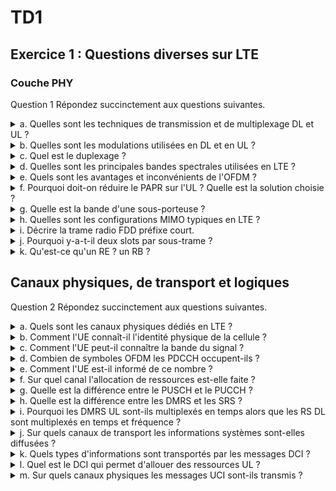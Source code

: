 # TD1

## Exercice 1 : Questions diverses sur LTE

### Couche PHY

Question 1 Répondez succinctement aux questions suivantes.


<details>
<summary>a. Quelles sont les techniques de transmission et de multiplexage DL et UL ?</summary>

OFDMA (DL) et SC-FDMA (UL)

</details>

<details>
<summary>b. Quelles sont les modulations utilisées en DL et en UL ?</summary>

DL : QPSK, 16-QAM, 64-QAM ; UL : idem mais 64-QAM seulement pour les terminaux de cat. 5

</details>


<details>
<summary>c. Quel est le duplexage ?</summary>

FDD

</details>


<details>
<summary>d. Quelles sont les principales bandes spectrales utilisées en LTE ?</summary>

En France : 800MHz, 1800MHz, 2600MHz

</details>


<details>
<summary>e. Quels sont les avantages et inconvénients de l'OFDM ?</summary>

Avantages :

- 1) faible coût et simplicité de la modulation et de la démodulation
- 2) efficacité spectrale
- 3) lutte contre la propagation multi-trajet

Inconvénients :

- 1) interférence entre sous-porteuses
- 2) fort PAPR

</details>


<details>
<summary>f. Pourquoi doit-on réduire le PAPR sur l'UL ? Quelle est la solution choisie ?</summary>

Un fort PAPR réduit l'efficacité des amplificateurs de puissance. On choisit SC-FDMA sur le UL

</details>


<details>
<summary>g. Quelle est la bande d'une sous-porteuse ?</summary>

15 kHz

</details>


<details>
<summary>h. Quelles sont les configurations MIMO typiques en LTE ?</summary>

Au début de la 4G : 2x2 puis 4x4, maintenant : 8x8

</details>


<details>
<summary>i. Décrire la trame radio FDD préfixe court.</summary>

1 trame de 10ms comprend 10 sous-trames de 1 ms, chaque sous-trame est divisée en 2 slots de 0.5ms, chaque slot comprend 7 symboles OFDM (préfixe cyclique normal)

</details>


<details>
<summary>j. Pourquoi y-a-t-il deux slots par sous-trame ?</summary>

Pour permettre du saut de fréquence intra-sous-trame.

</details>


<details>
<summary>k. Qu'est-ce qu'un RE ? un RB ?</summary>

1RE=1 sous-porteuse pendant 1 symbole OFDM, 1RB=12 sous-porteuses pendant 7 symboles OFDM

</details>


## Canaux physiques, de transport et logiques

Question 2 Répondez succinctement aux questions suivantes.

<details>
<summary>a. Quels sont les canaux physiques dédiés en LTE ?</summary>

Il n'y a pas de canaux physiques dédiés.

</details>

<details>
<summary>b. Comment l'UE connaît-il l'identité physique de la cellule ?</summary>

En utilisant le PSS et le SSS.

</details>

<details>
<summary>c. Comment l'UE peut-il connaître la bande du signal ?</summary>

Il lit le PBCH.

</details>

<details>
<summary>d. Combien de symboles OFDM les PDCCH occupent-ils ?</summary>

De 1 à 4 symboles OFDM.

</details>


<details>
<summary>e. Comment l'UE est-il informé de ce nombre ?</summary>

En lisant le PCFICH (CFI)

</details>


<details>
<summary>f. Sur quel canal l'allocation de ressources est-elle faite ?</summary>

Sur le PDCCH, messages DCI.

</details>


<details>
<summary>g. Quelle est la différence entre le PUSCH et le PUCCH ?</summary>

PUCCH : contrôle, PUSCH : données+contrôle

</details>

<details>
<summary>h. Quelle est la différence entre les DMRS et les SRS ?</summary>

Les DMRS sont utilisés pour la démodulation du signal, les SRS pour l'estimation de la qualité du canal sur une large bande et pour l'estimation de l'avance en temps après l'accès.

</details>

<details>
<summary>i. Pourquoi les DMRS UL sont-ils multiplexés en temps alors que les RS DL sont multiplexés en temps et fréquence ?</summary>

En SC-FDMA, les symboles QAM émis par un UE sont multiplexés en temps.

</details>

<details>
<summary>j. Sur quels canaux de transport les informations systèmes sont-elles diffusées ?</summary>

MIB : BCH, SIB : DL-SCH.

</details>

<details>
<summary>k. Quels types d'informations sont transportés par les messages DCI ?</summary>

Essentiellement : indications d'allocation de ressources, information pour l'adaptation de lien (MCS), informations HARQ (numéro de processus, indicateur de nouvelle transmission).

</details>

<details>
<summary>l. Quel est le DCI qui permet d'allouer des ressources UL ?</summary>

DCI0

</details>


<details>
<summary>m. Sur quels canaux physiques les messages UCI sont-ils transmis ?</summary>

PUSCH quand il y a des données à transmettre, PUCCH sinon.

</details>

